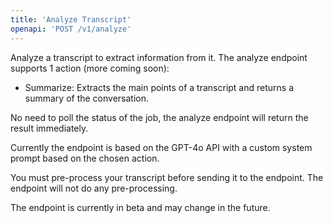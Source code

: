 ```yaml
---
title: 'Analyze Transcript'
openapi: 'POST /v1/analyze'
---
```


Analyze a transcript to extract information from it. The analyze endpoint supports 1 action (more coming soon):

- Summarize: Extracts the main points of a transcript and returns a summary of the conversation.

No need to poll the status of the job, the analyze endpoint will return the result immediately.

Currently the endpoint is based on the GPT-4o API with a custom system prompt based on the chosen action.

You must pre-process your transcript before sending it to the endpoint. The endpoint will not do any pre-processing.

<Warning>The endpoint is currently in beta and may change in the future.</Warning>

